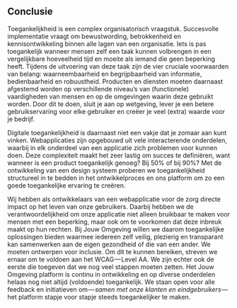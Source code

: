 ## Conclusie

Toegankelijkheid is een complex organisatorisch vraagstuk. Succesvolle implementatie vraagt om bewustwording, betrokkenheid en kennisontwikkeling binnen alle lagen van een organisatie. Iets is pas toegankelijk wanneer mensen zelf een taak kunnen volbrengen in een vergelijkbare hoeveelheid tijd en moeite als iemand die geen beperking heeft. Tijdens de uitvoering van deze taak zijn de vier cruciale voorwaarden van belang: waarneembaarheid en begrijpbaarheid van informatie, bedienbaarheid en robuustheid. Producten en diensten moeten daarnaast afgestemd worden op verschillende niveau’s van (functionele) vaardigheden van mensen en op de omgevingen waarin deze gebruikt worden. Door dit te doen, sluit je aan op wetgeving, lever je een betere gebruikservaring voor elke gebruiker en creëer je veel (extra) waarde voor je bedrijf.

Digitale toegankelijkheid is daarnaast niet een vakje dat je zomaar aan kunt vinken. Webapplicaties zijn opgebouwd uit vele interacterende onderdelen, waarbij in elk onderdeel van een applicatie zich problemen voor kunnen doen. Deze complexiteit maakt het zeer lastig om succes te definiëren, want wanneer is een product toegankelijk genoeg? Bij 50% of bij 90%? Met de ontwikkeling van een design systeem proberen we toegankelijkheid structureel in te bedden in het ontwikkelproces en ons platform om zo een goede toegankelijke ervaring te creëren.

Wij hebben als ontwikkelaars van een webapplicatie voor de zorg directe impact op het leven van onze gebruikers. Daarbij hebben we de verantwoordelijkheid om onze applicatie niet alleen bruikbaar te maken voor mensen met een beperking, maar ook om te voorkomen dat deze inbreuk maakt op hun rechten. Bij Jouw Omgeving willen we daarom toegankelijke oplossingen bieden waarmee iedereen zelf veilig, plezierig en transparant kan samenwerken aan de eigen gezondheid of die van een ander. We moeten ontwerpen voor inclusie. Om dit te kunnen bereiken, streven we ernaar om te voldoen aan het WCAG — Level AA. We zijn echter ook de eerste die toegeven dat we nog veel stappen moeten zetten. Het Jouw Omgeving platform is continu in ontwikkeling en op diverse onderdelen helaas nog niet altijd (voldoende) toegankelijk. We staan open voor alle feedback en initiatieven om — *samen met onze klanten en eindgebruikers* — het platform stapje voor stapje steeds toegankelijker te maken.

